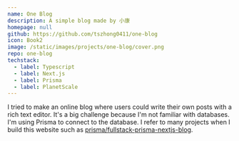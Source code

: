```yaml
---
name: One Blog
description: A simple blog made by 小康
homepage: null
github: https://github.com/tszhong0411/one-blog
icon: Book2
image: /static/images/projects/one-blog/cover.png
repo: one-blog
techstack:
  - label: Typescript
  - label: Next.js
  - label: Prisma
  - label: PlanetScale
---
```


I tried to make an online blog where users could write their own posts with a rich text editor. It's a big challenge because I'm not familiar with databases. I'm using Prisma to connect to the database. I refer to many projects when I build this website such as [prisma/fullstack-prisma-nextjs-blog](https://github.com/prisma/fullstack-prisma-nextjs-blog).
